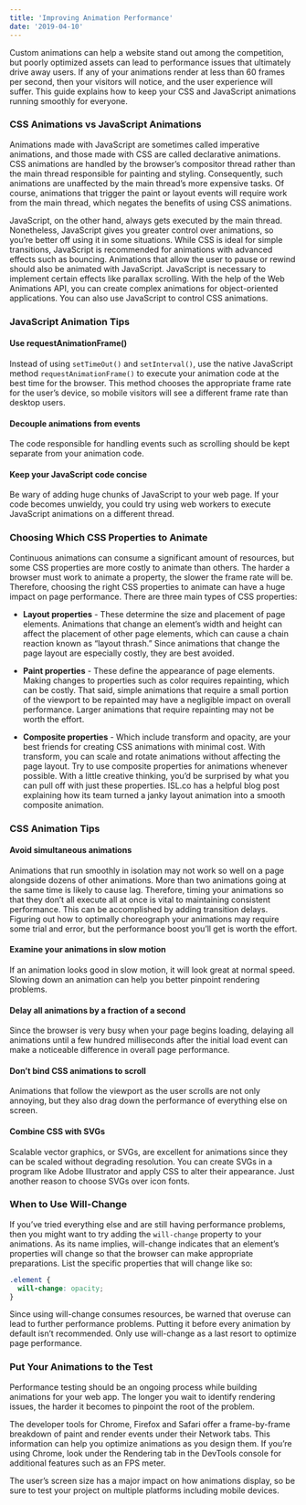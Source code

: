 ```yaml
---
title: 'Improving Animation Performance'
date: '2019-04-10'
---
```


Custom animations can help a website stand out among the competition, but poorly optimized assets can lead to performance issues that ultimately drive away users. If any of your animations render at less than 60 frames per second, then your visitors will notice, and the user experience will suffer. This guide explains how to keep your CSS and JavaScript animations running smoothly for everyone.

### CSS Animations vs JavaScript Animations

Animations made with JavaScript are sometimes called imperative animations, and those made with CSS are called declarative animations. CSS animations are handled by the browser’s compositor thread rather than the main thread responsible for painting and styling. Consequently, such animations are unaffected by the main thread’s more expensive tasks. Of course, animations that trigger the paint or layout events will require work from the main thread, which negates the benefits of using CSS animations.

JavaScript, on the other hand, always gets executed by the main thread. Nonetheless, JavaScript gives you greater control over animations, so you’re better off using it in some situations. While CSS is ideal for simple transitions, JavaScript is recommended for animations with advanced effects such as bouncing. Animations that allow the user to pause or rewind should also be animated with JavaScript. JavaScript is necessary to implement certain effects like parallax scrolling. With the help of the Web Animations API, you can create complex animations for object-oriented applications. You can also use JavaScript to control CSS animations.

### JavaScript Animation Tips

#### Use requestAnimationFrame()

Instead of using `setTimeOut()` and `setInterval()`, use the native JavaScript method `requestAnimationFrame()` to execute your animation code at the best time for the browser. This method chooses the appropriate frame rate for the user’s device, so mobile visitors will see a different frame rate than desktop users.

#### Decouple animations from events

The code responsible for handling events such as scrolling should be kept separate from your animation code.

#### Keep your JavaScript code concise

Be wary of adding huge chunks of JavaScript to your web page. If your code becomes unwieldy, you could try using web workers to execute JavaScript animations on a different thread.

### Choosing Which CSS Properties to Animate

Continuous animations can consume a significant amount of resources, but some CSS properties are more costly to animate than others. The harder a browser must work to animate a property, the slower the frame rate will be. Therefore, choosing the right CSS properties to animate can have a huge impact on page performance. There are three main types of CSS properties:

- **Layout properties** - These determine the size and placement of page elements. Animations that change an element’s width and height can affect the placement of other page elements, which can cause a chain reaction known as “layout thrash.” Since animations that change the page layout are especially costly, they are best avoided.

- **Paint properties** - These define the appearance of page elements. Making changes to properties such as color requires repainting, which can be costly. That said, simple animations that require a small portion of the viewport to be repainted may have a negligible impact on overall performance. Larger animations that require repainting may not be worth the effort.

- **Composite properties** - Which include transform and opacity, are your best friends for creating CSS animations with minimal cost. With transform, you can scale and rotate animations without affecting the page layout. Try to use composite properties for animations whenever possible. With a little creative thinking, you’d be surprised by what you can pull off with just these properties. ISL.co has a helpful blog post explaining how its team turned a janky layout animation into a smooth composite animation.

### CSS Animation Tips

#### Avoid simultaneous animations

Animations that run smoothly in isolation may not work so well on a page alongside dozens of other animations. More than two animations going at the same time is likely to cause lag. Therefore, timing your animations so that they don’t all execute all at once is vital to maintaining consistent performance. This can be accomplished by adding transition delays. Figuring out how to optimally choreograph your animations may require some trial and error, but the performance boost you’ll get is worth the effort.

#### Examine your animations in slow motion

If an animation looks good in slow motion, it will look great at normal speed. Slowing down an animation can help you better pinpoint rendering problems.

#### Delay all animations by a fraction of a second

Since the browser is very busy when your page begins loading, delaying all animations until a few hundred milliseconds after the initial load event can make a noticeable difference in overall page performance.

#### Don’t bind CSS animations to scroll

Animations that follow the viewport as the user scrolls are not only annoying, but they also drag down the performance of everything else on screen.

#### Combine CSS with SVGs

Scalable vector graphics, or SVGs, are excellent for animations since they can be scaled without degrading resolution. You can create SVGs in a program like Adobe Illustrator and apply CSS to alter their appearance. Just another reason to choose SVGs over icon fonts.

### When to Use Will-Change

If you’ve tried everything else and are still having performance problems, then you might want to try adding the `will-change` property to your animations. As its name implies, will-change indicates that an element’s properties will change so that the browser can make appropriate preparations. List the specific properties that will change like so:

```css
.element {
  will-change: opacity;
}
```

Since using will-change consumes resources, be warned that overuse can lead to further performance problems. Putting it before every animation by default isn’t recommended. Only use will-change as a last resort to optimize page performance.

### Put Your Animations to the Test

Performance testing should be an ongoing process while building animations for your web app. The longer you wait to identify rendering issues, the harder it becomes to pinpoint the root of the problem.

The developer tools for Chrome, Firefox and Safari offer a frame-by-frame breakdown of paint and render events under their Network tabs. This information can help you optimize animations as you design them. If you’re using Chrome, look under the Rendering tab in the DevTools console for additional features such as an FPS meter.

The user’s screen size has a major impact on how animations display, so be sure to test your project on multiple platforms including mobile devices.
